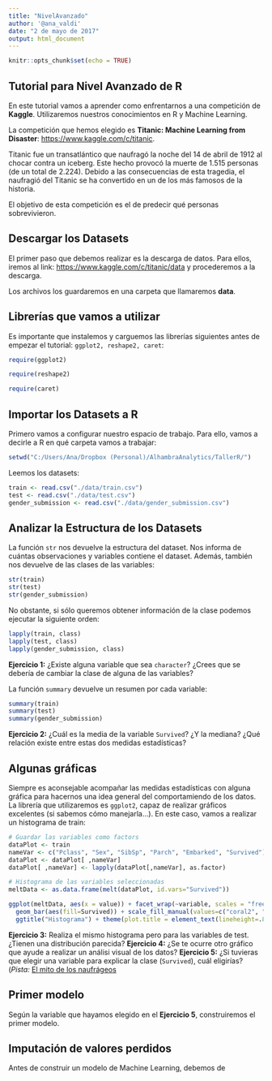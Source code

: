 ---
title: "NivelAvanzado"
author: '@ana_valdi'
date: "2 de mayo de 2017"
output: html_document
---

```{r include=FALSE}
knitr::opts_chunk$set(echo = TRUE)
```

## Tutorial para Nivel Avanzado de R

En este tutorial vamos a aprender como enfrentarnos a una competición de **Kaggle**. Utilizaremos nuestros conocimientos en R y Machine Learning.

La competición que hemos elegido es **Titanic: Machine Learning from Disaster**: <https://www.kaggle.com/c/titanic>.

Titanic fue un transatlántico que naufragó la noche del 14 de abril de 1912 al chocar contra un iceberg. Este hecho provocó la muerte de 1.515 personas (de un total de 2.224). Debido a las consecuencias de esta tragedia, el naufragió del Titanic se ha convertido en un de los más famosos de la historia. 

El objetivo de esta competición es el de predecir qué personas sobrevivieron. 


## Descargar los Datasets

El primer paso que debemos realizar es la descarga de datos. Para ellos, iremos al link: <https://www.kaggle.com/c/titanic/data> y procederemos a la descarga.

Los archivos los guardaremos en una carpeta que llamaremos **data**.

## Librerías que vamos a utilizar

Es importante que instalemos y carguemos las librerías siguientes antes de empezar el tutorial:
`ggplot2, reshape2, caret`:

```{r}
require(ggplot2)

require(reshape2)

require(caret)
```

## Importar los Datasets a R

Primero vamos a configurar nuestro espacio de trabajo. Para ello, vamos a decirle a R en qué carpeta vamos a trabajar:

```{r}
setwd("C:/Users/Ana/Dropbox (Personal)/AlhambraAnalytics/TallerR/")
```

Leemos los datasets:

```{r}
train <- read.csv("./data/train.csv")
test <- read.csv("./data/test.csv")
gender_submission <- read.csv("./data/gender_submission.csv")
```

## Analizar la Estructura de los Datasets

La función `str` nos devuelve la estructura del dataset. Nos informa de cuántas observaciones y variables contiene el dataset. Además, también nos devuelve de las clases de las variables:

```{r echo = TRUE}
str(train)
str(test)
str(gender_submission)
```

No obstante, si sólo queremos obtener información de la clase podemos ejecutar la siguiente orden:

```{r echo = TRUE}
lapply(train, class)
lapply(test, class)
lapply(gender_submission, class)
```

**Ejercicio 1:** ¿Existe alguna variable que sea `character`? ¿Crees que se debería de cambiar la clase de alguna de las variables?

La función `summary` devuelve un resumen por cada variable:

```{r echo = TRUE}
summary(train)
summary(test)
summary(gender_submission)
```

**Ejercicio 2:** ¿Cuál es la media de la variable `Survived`? ¿Y la mediana? ¿Qué relación existe entre estas dos medidas estadísticas?

## Algunas gráficas

Siempre es aconsejable acompañar las medidas estadísticas con alguna gráfica para hacernos una idea general del comportamiendo de los datos. La librería que utilizaremos es `ggplot2`, capaz de realizar gráficos excelentes (si sabemos cómo manejarla...). En este caso, vamos a realizar un histograma de train:

```{r echo = TRUE}
# Guardar las variables como factors
dataPlot <- train
nameVar <- c("Pclass", "Sex", "SibSp", "Parch", "Embarked", "Survived") 
dataPlot <- dataPlot[ ,nameVar]
dataPlot[ ,nameVar] <- lapply(dataPlot[,nameVar], as.factor)

# Histograma de las variables seleccionadas
meltData <- as.data.frame(melt(dataPlot, id.vars="Survived"))

ggplot(meltData, aes(x = value)) + facet_wrap(~variable, scales = "free") +
  geom_bar(aes(fill=Survived)) + scale_fill_manual(values=c("coral2", "cyan3")) + 
  ggtitle("Histograma") + theme(plot.title = element_text(lineheight=.8, face="bold")) 
```

**Ejercicio 3:** Realiza el mismo histograma pero para las variables de test. ¿Tienen una distribución parecida?
**Ejercicio 4:** ¿Se te ocurre otro gráfico que ayude a realizar un análisi visual de los datos?
**Ejercicio 5:** ¿Si tuvieras que elegir una variable para explicar la clase (``Survived``), cuál eligirías? (*Pista:* [El mito de los naufrágeos](http://www.bbc.com/mundo/noticias/2012/04/120413_mujeres_ninos_primero_mito_adz.shtml)


## Primer modelo

Según la variable que hayamos elegido en el **Ejercicio 5**, construiremos el primer modelo. 


## Imputación de valores perdidos

Antes de construir un modelo de Machine Learning, debemos de 
